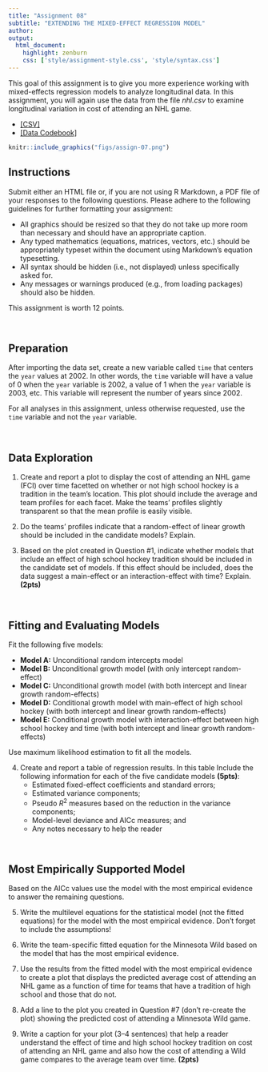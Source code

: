 ```yaml
---
title: "Assignment 08"
subtitle: "EXTENDING THE MIXED-EFFECT REGRESSION MODEL"
author: 
output: 
  html_document:
    highlight: zenburn
    css: ['style/assignment-style.css', 'style/syntax.css']
---
```




This goal of this assignment is to give you more experience working with mixed-effects regression models to analyze longitudinal data. In this assignment, you will again use the data from the file *nhl.csv* to examine longitudinal variation in cost of attending an NHL game.



- [[CSV]](https://raw.githubusercontent.com/zief0002/epsy-8252/master/data/nhl.csv)
- [[Data Codebook]](http://zief0002.github.io/epsy-8252/codebooks/nhl.html)


```r
knitr::include_graphics("figs/assign-07.png")
```

## Instructions

Submit either an HTML file or, if you are not using R Markdown, a PDF file of your responses to the following questions. Please adhere to the following guidelines for further formatting your assignment:

- All graphics should be resized so that they do not take up more room than necessary and should have an appropriate caption.
- Any typed mathematics (equations, matrices, vectors, etc.) should be appropriately typeset within the document using Markdown's equation typesetting.
- All syntax should be hidden (i.e., not displayed) unless specifically asked for.
- Any messages or warnings produced (e.g., from loading packages) should also be hidden.

This assignment is worth 12 points.


<br />



## Preparation

After importing the data set, create a new variable called `time` that centers the `year` values at 2002. In other words, the `time` variable will have a value of 0 when the `year` variable is 2002, a value of 1 when the `year` variable is 2003, etc. This variable will represent the number of years since 2002. 

For all analyses in this assignment, unless otherwise requested, use the `time` variable and not the `year` variable. 

<br />


## Data Exploration

1. Create and report a plot to display the cost of attending an NHL game (FCI) over time facetted on whether or not high school hockey is a tradition in the team's location. This plot should include the average and team profiles for each facet. Make the teams' profiles slightly transparent so that the mean profile is easily visible.

2. Do the teams' profiles indicate that a random-effect of linear growth should be included in the candidate models? Explain.

3. Based on the plot created in Question #1, indicate whether models that include an effect of high school hockey tradition should be included in the candidate set of models. If this effect should be included, does the data suggest a main-effect or an interaction-effect with time? Explain. **(2pts)**

<br />


## Fitting and Evaluating Models

Fit the following five models:

- **Model A:** Unconditional random intercepts model
- **Model B:** Unconditional growth model (with only intercept random-effect)
- **Model C:** Unconditional growth model (with both intercept and linear growth random-effects)
- **Model D:** Conditional growth model with main-effect of high school hockey (with both intercept and linear growth random-effects)
- **Model E:** Conditional growth model with interaction-effect between high school hockey and time (with both intercept and linear growth random-effects)

Use maximum likelihood estimation to fit all the models.

4. Create and report a table of regression results. In this table Include the following information for each of the five candidate models **(5pts)**:
    - Estimated fixed-effect coefficients and standard errors;
    - Estimated variance components;
    - Pseudo $R^2$ measures based on the reduction in the variance components;
    - Model-level deviance and AICc measures; and
    - Any notes necessary to help the reader

<br />


## Most Empirically Supported Model

Based on the AICc values use the model with the most empirical evidence to answer the remaining questions.


5. Write the multilevel equations for the statistical model (not the fitted equations) for the model with the most empirical evidence. Don't forget to include the assumptions!

6. Write the team-specific fitted equation for the Minnesota Wild based on the model that has the most empirical evidence.

7. Use the results from the fitted model with the most empirical evidence to create a plot that displays the predicted average cost of attending an NHL game as a function of time for teams that have a tradition of high school and those that do not.

8. Add a line to the plot you created in Question \#7 (don't re-create the plot) showing the predicted cost of attending a Minnesota Wild game.

9.  Write a caption for your plot (3--4 sentences) that help a reader understand the effect of time and high school hockey tradition on cost of attending an NHL game and also how the cost of attending a Wild game compares to the average team over time. **(2pts)**


